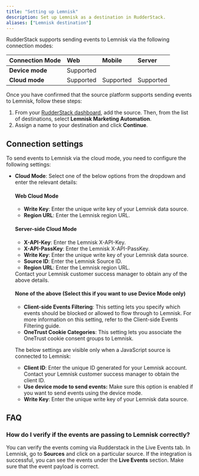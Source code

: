 ```yaml
---
title: "Setting up Lemnisk"
description: Set up Lemnisk as a destination in RudderStack.
aliases: ["Lemnisk destination"]
---
```


RudderStack supports sending events to Lemnisk via the following <Link to="/destinations/rudderstack-connection-modes/">connection modes</Link>:

| **Connection Mode** | **Web**       | **Mobile**    | **Server**    |
| :------------------ | :------------ | :------------ | :------------ |
| **Device mode**     |        Supported       |               |               |
| **Cloud mode**      |        Supported       |  Supported   |   Supported            |

Once you have confirmed that the source platform supports sending events to Lemnisk, follow these steps:

1. From your [RudderStack dashboard](https://app.rudderstack.com/), add the source. Then, from the list of destinations, select **Lemnisk Marketing Automation**.
2. Assign a name to your destination and click **Continue**.

## Connection settings

To send events to Lemnisk via the <Link to="/destinations/rudderstack-connection-modes/#cloud-mode">cloud mode</Link>, you need to configure the following settings:

- **Cloud Mode**: Select one of the below options from the dropdown and enter the relevant details:

    #### Web Cloud Mode
    - **Write Key**: Enter the unique write key of your Lemnisk data source.
    - **Region URL**: Enter the Lemnisk region URL.

    #### Server-side Cloud Mode
    - **X-API-Key**: Enter the Lemnisk X-API-Key.
    - **X-API-PassKey**: Enter the Lemnisk X-API-PassKey.
    - **Write Key**: Enter the unique write key of your Lemnisk data source.
    - **Source ID**: Enter the Lemnisk Source ID.
    - **Region URL**: Enter the Lemnisk region URL.

    <div class="infoBlock">
    Contact your Lemnisk customer success manager to obtain any of the above details.
    </div>

    #### None of the above (Select this if you want to use Device Mode only)
    - **Client-side Events Filtering**: This setting lets you specify which events should be blocked or allowed to flow through to Lemnisk. For more information on this setting, refer to the <Link to="/sources/sdks/event-filtering/">Client-side Events Filtering</Link> guide.
    - **OneTrust Cookie Categories**: This setting lets you associate the <Link to="/sources/sdks/rudderstack-javascript-sdk/consent-managers/onetrust/">OneTrust</Link> cookie consent groups to Lemnisk.

    The below settings are visible only when a JavaScript source is connected to Lemnisk: 
    - **Client ID**: Enter the unique ID generated for your Lemnisk account. Contact your Lemnisk customer success manager to obtain the client ID.
    - **Use device mode to send events:** Make sure this option is enabled if you want to send events using the <Link to="/destinations/rudderstack-connection-modes/#device-mode">device mode</Link>.
    - **Write Key**: Enter the unique write key of your Lemnisk data source.


## FAQ

### How do I verify if the events are passing to Lemnisk correctly?

You can verify the events coming via Rudderstack in the <Link to="/dashboard-guides/live-events/">Live Events</Link> tab. In Lemnisk, go to **Sources** and click on a particular source. If the integration is successful, you can see the events under the **Live Events** section. Make sure that the event payload is correct.